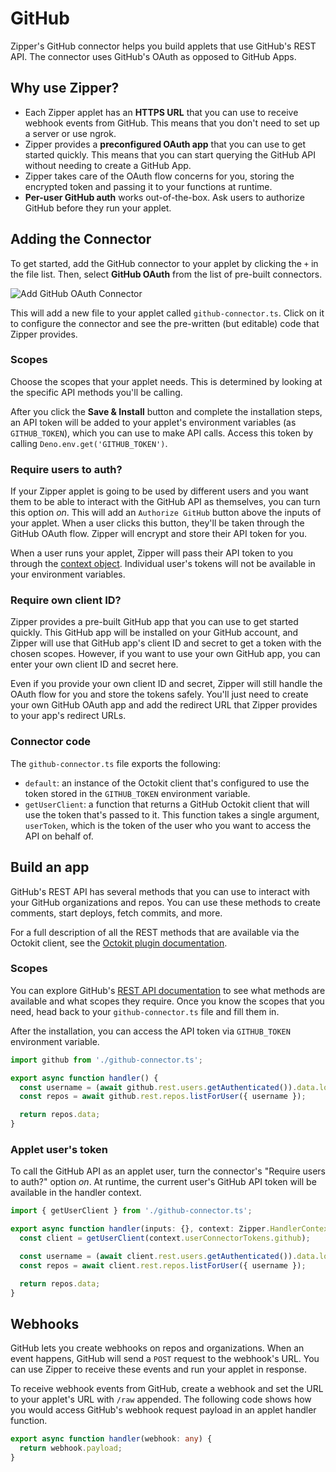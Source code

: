 # GitHub

Zipper's GitHub connector helps you build applets that use GitHub's REST API. The connector uses GitHub's OAuth as opposed to GitHub Apps.

## Why use Zipper?

- Each Zipper applet has an **HTTPS URL** that you can use to receive webhook events from GitHub. This means that you don't need to set up a server or use ngrok.
- Zipper provides a **preconfigured OAuth app** that you can use to get started quickly. This means that you can start querying the GitHub API without needing to create a GitHub App.
- Zipper takes care of the OAuth flow concerns for you, storing the encrypted token and passing it to your functions at runtime.
- **Per-user GitHub auth** works out-of-the-box. Ask users to authorize GitHub before they run your applet.

## Adding the Connector

To get started, add the GitHub connector to your applet by clicking the `+` in the file list. Then, select **GitHub OAuth** from the list of pre-built connectors.

![Add GitHub OAuth Connector](public/images/connector-menu.png)

This will add a new file to your applet called `github-connector.ts`. Click on it to configure the connector and see the pre-written (but editable) code that Zipper provides.

### Scopes

Choose the scopes that your applet needs. This is determined by looking at the specific API methods you'll be calling.

After you click the **Save & Install** button and complete the installation steps, an API token will be added to your applet's environment variables (as `GITHUB_TOKEN`), which you can use to make API calls. Access this token by calling `Deno.env.get('GITHUB_TOKEN')`.

### Require users to auth?

If your Zipper applet is going to be used by different users and you want them to be able to interact with the GitHub API as themselves, you can turn this option _on_. This will add an `Authorize GitHub` button above the inputs of your applet. When a user clicks this button, they'll be taken through the GitHub OAuth flow. Zipper will encrypt and store their API token for you.

When a user runs your applet, Zipper will pass their API token to you through the [context object](/building-applets/handler-functions#the-context-object). Individual user's tokens will not be available in your environment variables.

### Require own client ID?

Zipper provides a pre-built GitHub app that you can use to get started quickly. This GitHub app will be installed on your GitHub account, and Zipper will use that GitHub app's client ID and secret to get a token with the chosen scopes. However, if you want to use your own GitHub app, you can enter your own client ID and secret here.

Even if you provide your own client ID and secret, Zipper will still handle the OAuth flow for you and store the tokens safely. You'll just need to create your own GitHub OAuth app and add the redirect URL that Zipper provides to your app's redirect URLs.

### Connector code

The `github-connector.ts` file exports the following:

* `default`: an instance of the Octokit client that's configured to use the token stored in the `GITHUB_TOKEN` environment variable.
* `getUserClient`: a function that returns a GitHub Octokit client that will use the token that's passed to it. This function takes a single argument, `userToken`, which is the token of the user who you want to access the API on behalf of.

## Build an app

GitHub's REST API has several methods that you can use to interact with your GitHub organizations and repos. You can use these methods to create comments, start deploys, fetch commits, and more.

For a full description of all the REST methods that are available via the Octokit client, see the [Octokit plugin documentation](https://github.com/octokit/plugin-rest-endpoint-methods.js/tree/main/docs).

### Scopes

You can explore GitHub's [REST API documentation](https://docs.github.com/en/rest) to see what methods are available and what scopes they require. Once you know the scopes that you need, head back to your `github-connector.ts` file and fill them in.

After the installation, you can access the API token via `GITHUB_TOKEN` environment variable.

```typescript
import github from './github-connector.ts';

export async function handler() {
  const username = (await github.rest.users.getAuthenticated()).data.login;
  const repos = await github.rest.repos.listForUser({ username });

  return repos.data;
}
```

### Applet user's token

To call the GitHub API as an applet user, turn the connector's "Require users to auth?" option _on_. At runtime, the current user's GitHub API token will be available in the handler context.

```typescript
import { getUserClient } from './github-connector.ts';

export async function handler(inputs: {}, context: Zipper.HandlerContext) {
  const client = getUserClient(context.userConnectorTokens.github);

  const username = (await client.rest.users.getAuthenticated()).data.login;
  const repos = await client.rest.repos.listForUser({ username });

  return repos.data;
}
```

## Webhooks

GitHub lets you create webhooks on repos and organizations. When an event happens, GitHub will send a `POST` request to the webhook's URL. You can use Zipper to receive these events and run your applet in response.

To receive webhook events from GitHub, create a webhook and set the URL to your applet's URL with `/raw` appended. The following code shows how you would access GitHub's webhook request payload in an applet handler function.

```typescript
export async function handler(webhook: any) {
  return webhook.payload;
}
```
